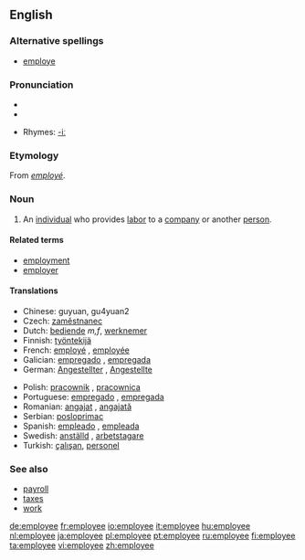 ==English==

===Alternative spellings===
* [[employe]]

===Pronunciation===
*{{IPA|/ɪmˌplɔɪˈiː/}}
*{{audio|en-us-employee.ogg|Audio (US)}}

*Rhymes: [[Rhymes:English:-iː|-iː]]

===Etymology===
From {{F.}} ''[[employé]]''.

===Noun===
{{wikipedia}}
{{en-noun}}

# An [[individual]] who provides [[labor]] to a [[company]] or another [[person]].

====Related terms====
*[[employment]]
*[[employer]]

====Translations====
{{trans-top|individual who provides labor to a company or another person}}
*Chinese: guyuan, gu4yuan2
*Czech: [[zaměstnanec]] {{m}}
*Dutch: [[bediende]] ''m,f'', [[werknemer]] {{m}}
*Finnish: [[työntekijä]]
*French: [[employé]] {{m}}, [[employée]] {{f}}
*Galician: [[empregado]] {{m}}, [[empregada]] {{f}}
*German: [[Angestellter]] {{m}}, [[Angestellte]] {{f}}
{{trans-mid}}
*Polish: [[pracownik]] {{m}}, [[pracownica]] {{f}}
*Portuguese: [[empregado]] {{m}}, [[empregada]] {{f}}
*Romanian: [[angajat]] {{m}}, [[angajată]] {{f}}
*Serbian: [[posloprimac]]
*Spanish: [[empleado]] {{m}}, [[empleada]] {{f}}
*Swedish: [[anställd]] {{c}}, [[arbetstagare]] {{c}}
*Turkish: [[çalışan]], [[personel]]
{{trans-bottom}}

===See also===
*[[payroll]]
*[[taxes]]
*[[work]]

[[de:employee]]
[[fr:employee]]
[[io:employee]]
[[it:employee]]
[[hu:employee]]
[[nl:employee]]
[[ja:employee]]
[[pl:employee]]
[[pt:employee]]
[[ru:employee]]
[[fi:employee]]
[[ta:employee]]
[[vi:employee]]
[[zh:employee]]